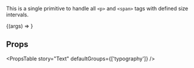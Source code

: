 
<Meta title="Typography/Text (Labs)" component={Text} />

This is a single primitive to handle all `<p>` and
`<span>` tags with defined size intervals.

<Canvas>
  <Story name="Text" args={{ children: 'Hello World' }}>
    {(args) => <Text {...args} />}
  </Story>
</Canvas>

## Props

<PropsTable story="Text" defaultGroups={['typography']} />
